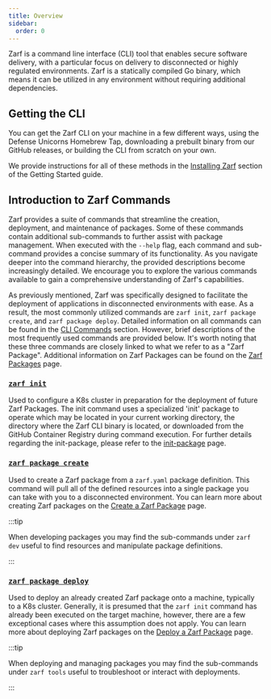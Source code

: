 ```yaml
---
title: Overview
sidebar:
  order: 0
---
```


Zarf is a command line interface (CLI) tool that enables secure software delivery, with a particular focus on delivery to disconnected or highly regulated environments. Zarf is a statically compiled Go binary, which means it can be utilized in any environment without requiring additional dependencies.

## Getting the CLI

You can get the Zarf CLI on your machine in a few different ways, using the Defense Unicorns Homebrew Tap, downloading a prebuilt binary from our GitHub releases, or building the CLI from scratch on your own.

We provide instructions for all of these methods in the [Installing Zarf](/getting-started/install) section of the Getting Started guide.

## Introduction to Zarf Commands

Zarf provides a suite of commands that streamline the creation, deployment, and maintenance of packages. Some of these commands contain additional sub-commands to further assist with package management. When executed with the `--help` flag, each command and sub-command provides a concise summary of its functionality. As you navigate deeper into the command hierarchy, the provided descriptions become increasingly detailed. We encourage you to explore the various commands available to gain a comprehensive understanding of Zarf's capabilities.

As previously mentioned, Zarf was specifically designed to facilitate the deployment of applications in disconnected environments with ease. As a result, the most commonly utilized commands are `zarf init`, `zarf package create`, and `zarf package deploy`. Detailed information on all commands can be found in the [CLI Commands](./100-cli-commands/zarf.md) section. However, brief descriptions of the most frequently used commands are provided below. It's worth noting that these three commands are closely linked to what we refer to as a "Zarf Package". Additional information on Zarf Packages can be found on the [Zarf Packages](../3-create-a-zarf-package/1-zarf-packages.md) page.

### [`zarf init`](/cli/commands/zarf_init)

Used to configure a K8s cluster in preparation for the deployment of future Zarf Packages. The init command uses a specialized 'init' package to operate which may be located in your current working directory, the directory where the Zarf CLI binary is located, or downloaded from the GitHub Container Registry during command execution. For further details regarding the init-package, please refer to the [init-package](../3-create-a-zarf-package/3-zarf-init-package.md) page.

### [`zarf package create`](/cli/commands/zarf_package_create)

Used to create a Zarf package from a `zarf.yaml` package definition.  This command will pull all of the defined resources into a single package you can take with you to a disconnected environment.  You can learn more about creating Zarf packages on the [Create a Zarf Package](../3-create-a-zarf-package/index.md) page.

:::tip

When developing packages you may find the sub-commands under `zarf dev` useful to find resources and manipulate package definitions.

:::

### [`zarf package deploy`](/cli/commands/zarf_package_deploy)

Used to deploy an already created Zarf package onto a machine, typically to a K8s cluster. Generally, it is presumed that the `zarf init` command has already been executed on the target machine, however, there are a few exceptional cases where this assumption does not apply.  You can learn more about deploying Zarf packages on the [Deploy a Zarf Package](../4-deploy-a-zarf-package/index.md) page.

:::tip

When deploying and managing packages you may find the sub-commands under `zarf tools` useful to troubleshoot or interact with deployments.

:::
